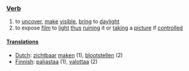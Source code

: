 ===[[Verb]]===

#to [[uncover]], [[make]] [[visible]], [[bring]] to [[daylight]]
#to expose [[film]] to [[light]] [[thus]] [[ruin]]ing it or [[take|taking]] a [[picture]] if [[control]]led

====[[Translations]]====

*[[Dutch]]: [[zichtbaar]] [[maken]] (1), [[blootstellen]] (2)
*[[Finnish]]: [[paljastaa]] (1), [[valottaa]] (2)